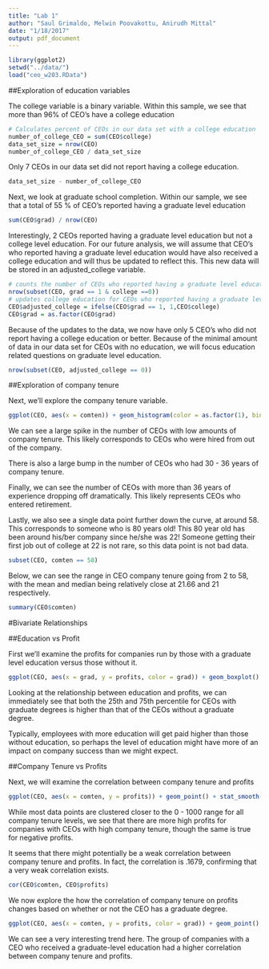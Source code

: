 ```yaml
---
title: "Lab 1"
author: "Saul Grimaldo, Melwin Poovakottu, Anirudh Mittal"
date: "1/18/2017"
output: pdf_document
---
```


```r
library(ggplot2)
setwd("../data/")
load("ceo_w203.RData")

```

##Exploration of education variables

The college variable is a binary variable. Within this sample, we see that more than 96% of CEO's have a college education

```r
# Calculates percent of CEOs in our data set with a college education
number_of_college_CEO = sum(CEO$college)
data_set_size = nrow(CEO)
number_of_college_CEO / data_set_size
```

Only 7 CEOs in our data set did not report having a college education.

```r
data_set_size - number_of_college_CEO
```

Next, we look at graduate school completion. Within our sample, we see that a total of 55 % of CEO's reported having a graduate level education

```r
sum(CEO$grad) / nrow(CEO)
```

Interestingly, 2 CEOs reported having a graduate level education but not a college level education. For our future analysis, we will assume that CEO's who reported having a graduate level education would have also received a college education and will thus be updated to reflect this. This new data will be stored in an adjusted_college variable.


```r
# counts the number of CEOs who reported having a graduate level education but no college education
nrow(subset(CEO, grad == 1 & college ==0))
# updates college education for CEOs who reported having a graduate level degree.
CEO$adjusted_college = ifelse(CEO$grad == 1, 1,CEO$college)
CEO$grad = as.factor(CEO$grad)
```

Because of the updates to the data, we now have only 5 CEO's who did not report having a college education or better. Because of the minimal amount of data in our data set for CEOs with no education, we will focus education related questions on graduate level education.

```r
nrow(subset(CEO, adjusted_college == 0))
```

##Exploration of company tenure

Next, we'll explore the company tenure variable.

```r
ggplot(CEO, aes(x = comten)) + geom_histogram(color = as.factor(1), bins = 30)

```

We can see a large spike in the number of CEOs with low amounts of company tenure. This likely corresponds to CEOs who were hired from out of the company.

There is also a large bump in the number of CEOs who had 30 - 36 years of company tenure.

Finally, we can see the number of CEOs with more than 36 years of experience dropping off dramatically. This likely represents CEOs who entered retirement.

Lastly, we also see a single data point further down the curve, at around 58. This corresponds to someone who is 80 years old! This 80 year old has been around his/ber company since he/she was 22! Someone getting their first job out of college at 22 is not rare, so this data point is not bad data.


```r
subset(CEO, comten == 58)
```

Below, we can see the range in CEO company tenure going from 2 to 58, with the mean and median being relatively close at 21.66 and 21 respectively.

```r
summary(CEO$comten)
```

#Bivariate Relationships

##Education vs Profit

First we'll examine the profits for companies run by those with a graduate level education versus those without it.

```r
ggplot(CEO, aes(x = grad, y = profits, color = grad)) + geom_boxplot()
```

Looking at the relationship between education and profits, we can immediately see that both the 25th and 75th percentile for CEOs with graduate degrees is higher than that of the CEOs without a graduate degree.

Typically, employees with more education will get paid higher than those without education, so perhaps the level of education might have more of an impact on company success than we might expect.

##Company Tenure vs Profits

Next, we will examine the correlation between company tenure and profits

```r
ggplot(CEO, aes(x = comten, y = profits)) + geom_point() + stat_smooth(method = "lm", se = FALSE)
```

While most data points are clustered closer to the 0 - 1000 range for all company tenure levels, we see that there are more high profits for companies with CEOs with high company tenure, though the same is true for negative profits.

It seems that there might potentially be a weak correlation between company tenure and profits. In fact, the correlation is .1679, confirming that a very weak correlation exists. 

```r
cor(CEO$comten, CEO$profits)
```

We now explore the how the correlation of company tenure on profits changes based on whether or not the CEO has a graduate degree.

```r
ggplot(CEO, aes(x = comten, y = profits, color = grad)) + geom_point() + stat_smooth(method = "lm", se = FALSE)
```

We can see a very interesting trend here. The group of companies with a CEO who received a graduate-level education had a higher correlation between company tenure and profits. 

